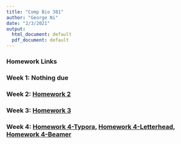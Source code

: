 ```yaml
---
title: "Comp Bio 381"
author: "George Ni"
date: "2/3/2021"
output:
  html_document: default
  pdf_document: default
---
```



### Homework Links

### Week 1: **Nothing due**

### Week 2: [Homework 2](Homework_02.html)

### Week 3: [Homework 3](Assignment_3_Ni.html)

### Week 4: [Homework 4-Typora](Assignment_4.html), [Homework 4-Letterhead](Letter_Test.pdf), [Homework 4-Beamer](01_Beamer_TEMPLATE.pdf)
